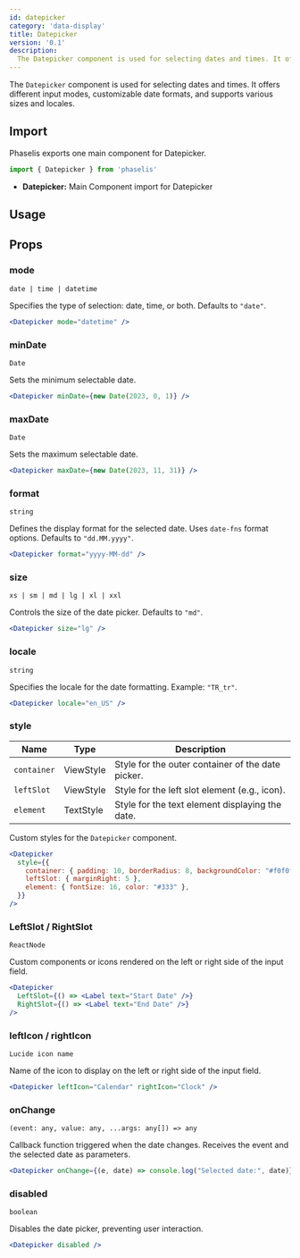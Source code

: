 ```yaml
---
id: datepicker
category: 'data-display'
title: Datepicker
version: '0.1'
description:
  The Datepicker component is used for selecting dates and times. It offers different input modes, customizable date formats, and supports various sizes and locales.
---
```


The `Datepicker` component is used for selecting dates and times. It offers different input modes, customizable date formats, and supports various sizes and locales.

## Import

Phaselis exports one main component for Datepicker.

```js
import { Datepicker } from 'phaselis'
```

- **Datepicker:** Main Component import for Datepicker

## Usage

## Props


### mode
` date | time | datetime `

Specifies the type of selection: date, time, or both. Defaults to `"date"`.

```jsx
<Datepicker mode="datetime" />
```

### minDate
`Date`

Sets the minimum selectable date.

```jsx
<Datepicker minDate={new Date(2023, 0, 1)} />
```

### maxDate
`Date`

Sets the maximum selectable date.

```jsx
<Datepicker maxDate={new Date(2023, 11, 31)} />
```

### format
`string`

Defines the display format for the selected date. Uses `date-fns` format options. Defaults to `"dd.MM.yyyy"`.

```jsx
<Datepicker format="yyyy-MM-dd" />
```

### size
` xs | sm | md | lg | xl | xxl `

Controls the size of the date picker. Defaults to `"md"`.

```jsx
<Datepicker size="lg" />
```

### locale
`string`

Specifies the locale for the date formatting. Example: `"TR_tr"`.

```jsx
<Datepicker locale="en_US" />
```

### style
| Name       | Type      | Description                                          |
|------------|-----------|------------------------------------------------------|
| `container` | ViewStyle | Style for the outer container of the date picker.    |
| `leftSlot`  | ViewStyle | Style for the left slot element (e.g., icon).        |
| `element`   | TextStyle | Style for the text element displaying the date.      |

Custom styles for the `Datepicker` component.

```jsx
<Datepicker
  style={{
    container: { padding: 10, borderRadius: 8, backgroundColor: "#f0f0f0" },
    leftSlot: { marginRight: 5 },
    element: { fontSize: 16, color: "#333" },
  }}
/>
```

### LeftSlot / RightSlot
`ReactNode`

Custom components or icons rendered on the left or right side of the input field.

```jsx
<Datepicker
  LeftSlot={() => <Label text="Start Date" />}
  RightSlot={() => <Label text="End Date" />}
/>
```

### leftIcon / rightIcon
`Lucide icon name`

Name of the icon to display on the left or right side of the input field.

```jsx
<Datepicker leftIcon="Calendar" rightIcon="Clock" />
```

### onChange
`(event: any, value: any, ...args: any[]) => any`

Callback function triggered when the date changes. Receives the event and the selected date as parameters.

```jsx
<Datepicker onChange={(e, date) => console.log("Selected date:", date)} />
```

### disabled
`boolean`

Disables the date picker, preventing user interaction.

```jsx
<Datepicker disabled />
```
